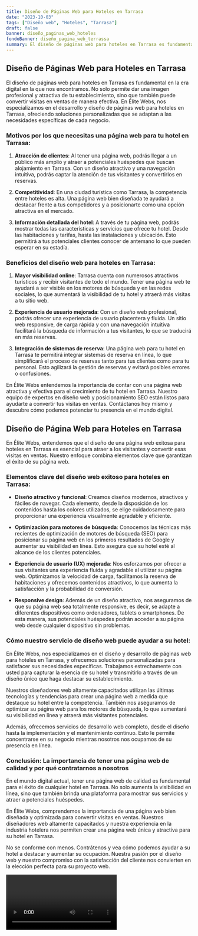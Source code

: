 ```yaml
---
title: Diseño de Páginas Web para Hoteles en Tarrasa
date: "2023-10-03"
tags: ["Diseño web", "Hoteles", "Tarrasa"]
draft: false
banner: diseño_paginas_web_hoteles
fondoBanner: diseño_pagina_web_terrassa
summary: El diseño de páginas web para hoteles en Tarrasa es fundamental en la era digital en la que nos encontramos. No solo permite dar una imagen profesional y atractiva de tu establecimiento, sino que también puede convertir visitas en ventas de manera efectiva. En Élite Webs, nos especializamos en el desarrollo y diseño de páginas web para hoteles en Tarrasa, ofreciendo soluciones personalizadas que se adaptan a las necesidades específicas de cada negocio.
---
```



## Diseño de Páginas Web para Hoteles en Tarrasa

El diseño de páginas web para hoteles en Tarrasa es fundamental en la era digital en la que nos encontramos. No solo permite dar una imagen profesional y atractiva de tu establecimiento, sino que también puede convertir visitas en ventas de manera efectiva. En Élite Webs, nos especializamos en el desarrollo y diseño de páginas web para hoteles en Tarrasa, ofreciendo soluciones personalizadas que se adaptan a las necesidades específicas de cada negocio.

### Motivos por los que necesitas una página web para tu hotel en Tarrasa:

1. **Atracción de clientes**: Al tener una página web, podrás llegar a un público más amplio y atraer a potenciales huéspedes que buscan alojamiento en Tarrasa. Con un diseño atractivo y una navegación intuitiva, podrás captar la atención de tus visitantes y convertirlos en reservas.

2. **Competitividad**: En una ciudad turística como Tarrasa, la competencia entre hoteles es alta. Una página web bien diseñada te ayudará a destacar frente a tus competidores y a posicionarte como una opción atractiva en el mercado.

3. **Información detallada del hotel**: A través de tu página web, podrás mostrar todas las características y servicios que ofrece tu hotel. Desde las habitaciones y tarifas, hasta las instalaciones y ubicación. Esto permitirá a tus potenciales clientes conocer de antemano lo que pueden esperar en su estadía.

### Beneficios del diseño web para hoteles en Tarrasa:

1. **Mayor visibilidad online**: Tarrasa cuenta con numerosos atractivos turísticos y recibir visitantes de todo el mundo. Tener una página web te ayudará a ser visible en los motores de búsqueda y en las redes sociales, lo que aumentará la visibilidad de tu hotel y atraerá más visitas a tu sitio web.

2. **Experiencia de usuario mejorada**: Con un diseño web profesional, podrás ofrecer una experiencia de usuario placentera y fluida. Un sitio web responsive, de carga rápida y con una navegación intuitiva facilitará la búsqueda de información a tus visitantes, lo que se traducirá en más reservas.

3. **Integración de sistemas de reserva**: Una página web para tu hotel en Tarrasa te permitirá integrar sistemas de reserva en línea, lo que simplificará el proceso de reservas tanto para tus clientes como para tu personal. Esto agilizará la gestión de reservas y evitará posibles errores o confusiones.

En Élite Webs entendemos la importancia de contar con una página web atractiva y efectiva para el crecimiento de tu hotel en Tarrasa. Nuestro equipo de expertos en diseño web y posicionamiento SEO están listos para ayudarte a convertir tus visitas en ventas. Contáctanos hoy mismo y descubre cómo podemos potenciar tu presencia en el mundo digital.

<GifSeo />

<Cta />

## Diseño de Página Web para Hoteles en Tarrasa

En Élite Webs, entendemos que el diseño de una página web exitosa para hoteles en Tarrasa es esencial para atraer a los visitantes y convertir esas visitas en ventas. Nuestro enfoque combina elementos clave que garantizan el éxito de su página web.

### Elementos clave del diseño web exitoso para hoteles en Tarrasa:

- **Diseño atractivo y funcional**: Creamos diseños modernos, atractivos y fáciles de navegar. Cada elemento, desde la disposición de los contenidos hasta los colores utilizados, se elige cuidadosamente para proporcionar una experiencia visualmente agradable y eficiente.

- **Optimización para motores de búsqueda**: Conocemos las técnicas más recientes de optimización de motores de búsqueda (SEO) para posicionar su página web en los primeros resultados de Google y aumentar su visibilidad en línea. Esto asegura que su hotel esté al alcance de los clientes potenciales.

- **Experiencia de usuario (UX) mejorada**: Nos esforzamos por ofrecer a sus visitantes una experiencia fluida y agradable al utilizar su página web. Optimizamos la velocidad de carga, facilitamos la reserva de habitaciones y ofrecemos contenidos atractivos, lo que aumenta la satisfacción y la probabilidad de conversión.

- **Responsive design**: Además de un diseño atractivo, nos aseguramos de que su página web sea totalmente responsive, es decir, se adapte a diferentes dispositivos como ordenadores, tablets o smartphones. De esta manera, sus potenciales huéspedes podrán acceder a su página web desde cualquier dispositivo sin problemas.

### Cómo nuestro servicio de diseño web puede ayudar a su hotel:

En Élite Webs, nos especializamos en el diseño y desarrollo de páginas web para hoteles en Tarrasa, y ofrecemos soluciones personalizadas para satisfacer sus necesidades específicas. Trabajamos estrechamente con usted para capturar la esencia de su hotel y transmitirlo a través de un diseño único que haga destacar su establecimiento.

Nuestros diseñadores web altamente capacitados utilizan las últimas tecnologías y tendencias para crear una página web a medida que destaque su hotel entre la competencia. También nos aseguramos de optimizar su página web para los motores de búsqueda, lo que aumentará su visibilidad en línea y atraerá más visitantes potenciales.

Además, ofrecemos servicios de desarrollo web completo, desde el diseño hasta la implementación y el mantenimiento continuo. Esto le permite concentrarse en su negocio mientras nosotros nos ocupamos de su presencia en línea.

### Conclusión: La importancia de tener una página web de calidad y por qué contratarnos a nosotros

En el mundo digital actual, tener una página web de calidad es fundamental para el éxito de cualquier hotel en Tarrasa. No solo aumenta la visibilidad en línea, sino que también brinda una plataforma para mostrar sus servicios y atraer a potenciales huéspedes.

En Élite Webs, comprendemos la importancia de una página web bien diseñada y optimizada para convertir visitas en ventas. Nuestros diseñadores web altamente capacitados y nuestra experiencia en la industria hotelera nos permiten crear una página web única y atractiva para su hotel en Tarrasa.

No se conforme con menos. Contrátenos y vea cómo podemos ayudar a su hotel a destacar y aumentar su ocupación. Nuestra pasión por el diseño web y nuestro compromiso con la satisfacción del cliente nos convierten en la elección perfecta para su proyecto web.

<Video />

<CtaBot job="Hoteles" city="Tarrasa" />

<Gmaps query="Tarrasa+españa+maps" />
